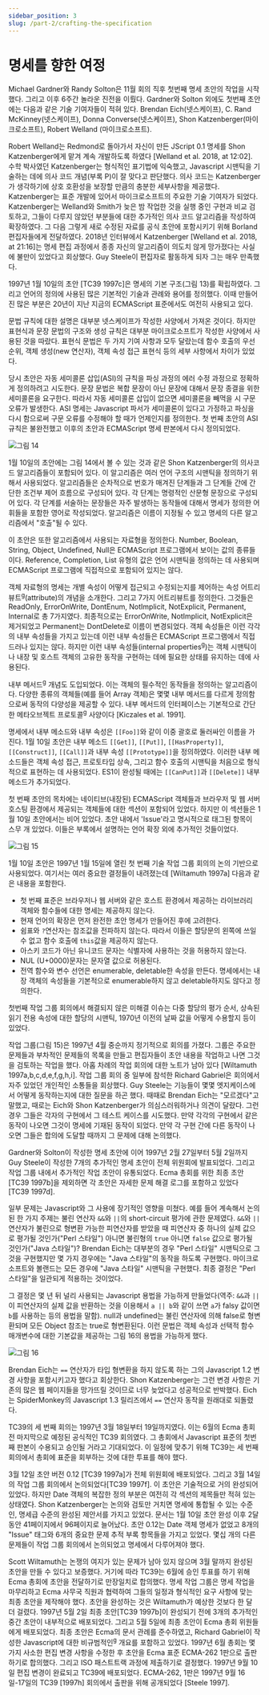 ```yaml
---
sidebar_position: 3
slug: /part-2/crafting-the-specification
---
```


# 명세를 향한 여정

Michael Gardner와 Randy Solton은 11월 회의 직후 첫번째 명세 초안의 작업을 시작했다. 그리고 이후 6주간 놀라운 진전을 이뤘다. Gardner와 Solton 외에도 첫번째 초안에는 다음과 같은 기술 기여자들이 적혀 있다. Brendan Eich(넷스케이프), C. Rand McKinney(넷스케이프), Donna Converse(넷스케이프), Shon Katzenberger(마이크로소프트), Robert Welland (마이크로소프트).

Robert Welland는 Redmond로 돌아가서 자신이 만든 JScript 0.1 명세를 Shon Katzenberger에게 맡겨 계속 개발하도록 하였다 [Welland et al. 2018, at 12:02]. 수학 박사였던 Katzenberger는 형식적인 표기법에 익숙했고, Javascript 시맨틱을 기술하는 데에 의사 코드 개념(부록 P)이 잘 맞다고 판단했다. 의사 코드는 Katzenberger가 생각하기에 상호 호환성을 보장할 만큼의 충분한 세부사항을 제공했다. Katzenberger는 표준 개발에 있어서 마이크로소프트의 주요한 기술 기여자가 되었다. Katzenberger는 Welland와 Smith가 늦은 밤 작업한 것을 실행 중인 구현과 비교 검토하고, 그들이 다루지 않았던 부분들에 대한 추가적인 의사 코드 알고리즘을 작성하여 확장하였다. 그 다음 그렇게 새로 수정된 자료를 공식 초안에 포함시키기 위해 Borland 편집자들에게 전달하였다. 2018년 인터뷰에서 Katzenberger [Welland et al. 2018, at 21:16]는 명세 편집 과정에서 종종 자신의 알고리즘이 의도치 않게 망가졌다는 사실에 불만이 있었다고 회상했다. Guy Steele이 편집자로 활동하게 되자 그는 매우 만족했다.

1997년 1월 10일의 초안 [TC39 1997c]은 명세의 기본 구조(그림 13)를 확립하였다. 그리고 언어의 정의에 사용된 많은 기본적인 기술과 관례와 용어를 정의했다. 이때 만들어진 많은 부분은 20년이 지난 지금의 ECMAScript 표준에서도 여전히 사용되고 있다.

문법 규칙에 대한 설명은 대부분 넷스케이프가 작성한 사양에서 가져온 것이다. 하지만 표현식과 문장 문법의 구조와 생성 규칙은 대부분 마이크로소프트가 작성한 사양에서 사용된 것을 따랐다. 표현식 문법은 두 가지 기여 사항과 모두 달랐는데 함수 호출의 우선순위, 객체 생성(new 연산자), 객체 속성 접근 표현식 등의 세부 사항에서 차이가 있었다.

당시 초안은 자동 세미콜론 삽입(ASI)의 규칙을 파싱 과정의 에러 수정 과정으로 정확하게 정의하려고 시도한다. 문장 문법은 복합 문장이 아닌 문장에 대해서 문장 종결을 위한 세미콜론을 요구한다. 따라서 자동 세미콜론 삽입이 없으면 세미콜론을 빼먹을 시 구문 오류가 발생한다. ASI 명세는 Javascript 파서가 세미콜론이 있다고 가정하고 파싱을 다시 함으로써 구문 오류를 수정해야 할 때가 언제인지를 정의한다. 첫 번째 초안의 ASI 규칙은 불완전했고 이후의 초안과 ECMAScript 명세 판본에서 다시 정의되었다.

![그림 14](./pictures/figure14.png)

1월 10일의 초안에는 그림 14에서 볼 수 있는 것과 같은 Shon Katzenberger의 의사코드 알고리즘들이 포함되어 있다. 이 알고리즘은 여러 언어 구조의 시맨틱을 정의하기 위해서 사용되었다. 알고리즘들은 순차적으로 번호가 매겨진 단계들과 그 단계들 간에 간단한 조건부 제어 흐름으로 구성되어 있다. 각 단계는 명령적인 산문형 문장으로 구성되어 있다. 각 단계를 서술하는 문장들은 자주 발생하는 동작들에 대해서 명세가 정의한 어휘들을 포함한 영어로 작성되었다. 알고리즘은 이름이 지정될 수 있고 명세의 다른 알고리즘에서 "호출"될 수 있다.

이 초안은 또한 알고리즘에서 사용되는 자료형을 정의한다. Number, Boolean, String, Object, Undefined, Null은 ECMAScript 프로그램에서 보이는 값의 종류들이다. Reference, Completion, List 유형의 값은 언어 시맨틱을 정의하는 데 사용되며 ECMAScript 프로그램에 직접적으로 포함되어 있지는 않다.

객체 자료형의 명세는 개별 속성이 어떻게 접근되고 수정되는지를 제어하는 속성 어트리뷰트<sup>g</sup>(attribute)의 개념을 소개한다. 그리고 7가지 어트리뷰트를 정의한다. 그것들은 ReadOnly, ErrorOnWrite, DontEnum, NotImplicit, NotExplicit, Permanent, Internal로 총 7가지였다. 최종적으로는 ErrorOnWrite, NotImplicit, NotExplicit은 제거되었고 Permanent는 DontDelete로 이름이 변경되었다. 객체 속성들은 이런 각각의 내부 속성들을 가지고 있는데 이런 내부 속성들은 ECMAScript 프로그램에서 직접 드러나 있지는 않다. 하지만 이런 내부 속성들(internal properties<sup>g</sup>)는 객체 시맨틱이나 내장 및 호스트 객체의 고유한 동작을 구현하는 데에 필요한 상태를 유지하는 데에 사용된다.

내부 메서드<sup>g</sup> 개념도 도입되었다. 이는 객체의 필수적인 동작들을 정의하는 알고리즘이다. 다양한 종류의 객체들(예를 들어 Array 객체)은 몇몇 내부 메서드를 다르게 정의함으로써 동작의 다양성을 제공할 수 있다. 내부 메서드의 인터페이스는 기본적으로 간단한 메타오브젝트 프로토콜<sup>g</sup> 사양이다 [Kiczales et al. 1991].

명세에서 내부 메소드와 내부 속성은 `[[Foo]]`와 같이 이중 괄호로 둘러싸인 이름을 가진다. 1월 10일 초안은 내부 메소드 `[[Get]]`, `[[Put]]`, `[[HasProperty]]`, `[[Construct]]`, `[[Call]]`과 내부 속성 `[[Prototype]]`을 정의하였다. 이러한 내부 메소드들은 객체 속성 접근, 프로토타입 상속, 그리고 함수 호출의 시맨틱을 처음으로 형식적으로 표현하는 데 사용되었다. ES1이 완성될 때에는 `[[CanPut]]`과 `[[Delete]]` 내부 메소드가 추가되었다.

첫 번째 초안의 목차에는 네이티브(내장된) ECMAScript 객체들과 브라우저 및 웹 서버 호스팅 환경에서 제공되는 객체들에 대한 섹션이 포함되어 있었다. 하지만 이 섹션들은 1월 10일 초안에서는 비어 있었다. 초안 내에서 'Issue'라고 명시적으로 태그된 항목이 스무 개 있었다. 이들은 부록에서 설명하는 언어 확장 외에 추가적인 것들이었다.

![그림 15](./pictures/figure15.png)

1월 10일 초안은 1997년 1월 15일에 열린 첫 번째 기술 작업 그룹 회의의 논의 기반으로 사용되었다. 여기서는 여러 중요한 결정들이 내려졌는데 [Wiltamuth 1997a] 다음과 같은 내용을 포함한다.

- 첫 번째 표준은 브라우저나 웹 서버와 같은 호스트 환경에서 제공하는 라이브러리 객체와 함수들에 대한 명세는 제공하지 않는다.
- 현재 언어의 확장은 먼저 완전한 초안 명세가 만들어진 후에 고려한다.
- 쉼표와 `?`연산자는 참조값을 전파하지 않는다. 따라서 이들은 할당문의 왼쪽에 쓰일 수 없고 함수 호출에 `this`값을 제공하지 않는다.
- 아스키 코드가 아닌 유니코드 문자는 식별자에 사용하는 것을 허용하지 않는다.
- NUL (U+0000)문자는 문자열 값으로 허용된다.
- 전역 함수와 변수 선언은 enumerable, deletable한 속성을 만든다. 명세에서는 내장 객체의 속성들을 기본적으로 enumerable하지 않고 deletable하지도 않다고 정의한다.

첫번째 작업 그룹 회의에서 해결되지 않은 미해결 이슈는 다중 할당의 평가 순서, 상속된 읽기 전용 속성에 대한 할당의 시맨틱, 1970년 이전의 날짜 값을 어떻게 수용할지 등이 있었다.

작업 그룹(그림 15)은 1997년 4월 중순까지 정기적으로 회의를 가졌다. 그룹은 주요한 문제들과 부차적인 문제들의 목록을 만들고 편집자들이 초안 내용을 작업하고 나면 그것을 검토하는 작업을 했다. 아홉 차례의 작업 회의에 대한 노트가 남아 있다 [Wiltamuth 1997a,b,c,d,e,f,g,h,i]. 작업 그룹 회의 중 일부에 참석한 Richard Gabriel은 회의에서 자주 있었던 개인적인 소통들을 회상했다. Guy Steele는 기능들이 몇몇 엣지케이스에서 어떻게 동작하는지에 대한 질문을 하곤 했다. 때때로 Brendan Eich는 "모르겠다"고 말했고, 때로는 Eich와 Shon Katzenberger가 의심스러워하거나 의견이 달랐다. 그런 경우 그들은 각자의 구현에서 그 테스트 케이스를 시도했다. 만약 각각의 구현에서 같은 동작이 나오면 그것이 명세에 기재된 동작이 되었다. 만약 각 구현 간에 다른 동작이 나오면 그들은 합의에 도달할 때까지 그 문제에 대해 논의했다.

Gardner와 Solton이 작성한 명세 초안에 이어 1997년 2월 27일부터 5월 2일까지 Guy Steele이 작성한 7개의 추가적인 명세 초안이 전체 위원회에 발표되었다. 그리고 작업 그룹 내에서 추가적인 작업 초안이 유통되었다. Ecma 총회를 위한 최종 초안[TC39 1997b]을 제외하면 각 초안은 자세한 문제 해결 로그를 포함하고 있었다 [TC39 1997d].

일부 문제는 Javascript와 그 사용에 장기적인 영향을 미쳤다. 예를 들어 계속해서 논의된 한 가지 주제는 불린 연산자 `&&`와 `||`의 short-circuit 평가에 관한 문제였다. `&&`와 `||` 연산자가 불린으로 형변환 가능한 피연산자를 받았을 때 피연산자 중 하나의 실제 값으로 평가될 것인가("Perl 스타일") 아니면 불린형의 `true` 아니면 `false` 값으로 평가될 것인가("Java 스타일")? Brendan Eich는 대부분의 경우 "Perl 스타일" 시맨틱으로 그것을 구현했지만 몇 가지 경우에는 "Java 스타일"의 동작을 하도록 구현했다. 마이크로소프트와 볼랜드는 모든 경우에 "Java 스타일" 시맨틱을 구현했다. 최종 결정은 "Perl 스타일"을 일관되게 적용하는 것이었다.

그 결정은 몇 년 뒤 널리 사용되는 Javascript 용법을 가능하게 만들었다(역주: `&&`과 `||`이 피연산자의 실제 값을 반환하는 것을 이용해서 `a || b`와 같이 쓰면 `a`가 falsy 값이면 `b`를 사용하는 등의 용법을 말함). null과 undefined는 불린 연산자에 의해 false로 형변환되며 모든 Object 참조는 true로 형변환된다. 이런 문법은 객체 속성과 선택적 함수 매개변수에 대한 기본값을 제공하는 그림 16의 용법을 가능하게 했다.

![그림 16](./pictures/figure16.png)

Brendan Eich는 `==` 연산자가 타입 형변환을 하지 않도록 하는 그의 Javascript 1.2 변경 사항을 포함시키고자 했다고 회상한다. Shon Katzenberger는 그런 변경 사항은 기존의 많은 웹 페이지들을 망가뜨릴 것이므로 너무 늦었다고 성공적으로 반박했다. Eich는 SpiderMonkey의 Javascript 1.3 릴리즈에서 `==` 연산자 동작을 원래대로 되돌렸다.

TC39의 세 번째 회의는 1997년 3월 18일부터 19일까지였다. 이는 6월의 Ecma 총회 전 마지막으로 예정된 공식적인 TC39 회의였다. 그 총회에서 Javascript 표준의 첫번째 판본이 수용되고 승인될 거라고 기대되었다. 이 일정에 맞추기 위해 TC39는 세 번째 회의에서 총회에 표준을 회부하는 것에 대한 투표를 해야 했다.

3월 12일 초안 버전 0.12 [TC39 1997a]가 전체 위원회에 배포되었다. 그리고 3월 14일의 작업 그룹 회의에서 논의되었다[TC39 1997f]. 이 초안은 기술적으로 거의 완성되어 있었다. 하지만 Date 객체의 복잡한 정의 부분은 여전히 각 섹션의 제목들만 적혀 있는 상태였다. Shon Katzenberger는 논의와 검토만 거치면 명세에 통합될 수 있는 수준인, 명세급 수준의 완성된 제안서를 가지고 있었다. 문서는 1월 10일 초안 완성 이후 2달 동안 41페이지에서 96페이지로 늘어났다. 초안 0.12는 Date 객체 명세가 없었고 8개의 "Issue" 태그와 6개의 중요한 문제 추적 부록 항목들을 가지고 있었다. 몇십 개의 다른 문제들이 작업 그룹 회의에서 논의되었고 명세에서 다루어져야 했다.

Scott Wiltamuth는 논쟁의 여지가 있는 문제가 남아 있지 않으며 3월 말까지 완성된 초안을 만들 수 있다고 보증했다. 거기에 따라 TC39는 6월에 승인 투표를 하기 위해 Ecma 총회에 초안을 전달하기로 만장일치로 합의했다. 명세 작업 그룹은 명세 작업을 마무리하고 Ecma 사무국 직원과 협력하여 그들의 일정과 형식적인 요구 사항에 맞는 최종 초안을 제작해야 했다. 초안을 완성하는 것은 Wiltamuth가 예상한 것보다 한 달 더 걸렸다. 1997년 5월 2일 최종 초안[TC39 1997b]이 완성되기 전에 3개의 추가적인 중간 초안이 내부적으로 배포되었다. 그리고 5월 5일에 최종 초안이 Ecma 총회 위원들에게 배포되었다. 최종 초안은 Ecma의 문서 관례를 준수하였고, Richard Gabriel이 작성한 Javascript에 대한 비규범적인<sup>g</sup> 개요를 포함하고 있었다. 1997년 6월 총회는 몇 가지 사소한 편집 변경 사항을 수정한 후 초안을 Ecma 표준 ECMA-262 1판으로 출판하기로 합의했다. 그리고 ISO 패스트트랙 과정에 제출하기로 결정했다. 1997년 9월 10일 편집 변경이 완료되고 TC39에 배포되었다. ECMA-262, 1판은 1997년 9월 16일-17일의 TC39 [1997h] 회의에서 출판을 위해 공개되었다 [Steele 1997].
